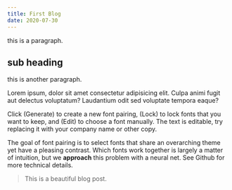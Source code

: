 ```yaml
---
title: First Blog
date: 2020-07-30
---
```


this is a paragraph.

## sub heading

this is another paragraph.

Lorem ipsum, dolor sit amet consectetur adipisicing elit. Culpa animi fugit aut delectus voluptatum? Laudantium odit sed voluptate tempora eaque?

Click (Generate) to create a new font pairing, (Lock) to lock fonts that you want to keep, and (Edit) to choose a font manually. The text is editable, try replacing it with your company name or other copy.

The goal of font pairing is to select fonts that share an overarching theme yet have a pleasing contrast. Which fonts work together is largely a matter of intuition, but we **approach** this problem with a neural net. See Github for more technical details.

> This is a beautiful blog post.
